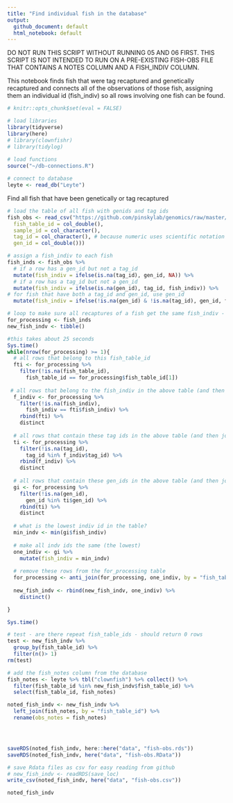 ```yaml
---
title: "Find individual fish in the database"
output: 
  github_document: default
  html_notebook: default
---
```

DO NOT RUN THIS SCRIPT WITHOUT RUNNING 05 AND 06 FIRST.  THIS SCRIPT IS NOT INTENDED TO RUN ON A PRE-EXISTING FISH-OBS FILE THAT CONTAINS A NOTES COLUMN AND A FISH_INDIV COLUMN.

This notebook finds fish that were tag recaptured and genetically recaptured and connects all of the observations of those fish, assigning them an individual id (fish_indiv) so all rows involving one fish can be found.

```r
# knitr::opts_chunk$set(eval = FALSE)

# load libraries
library(tidyverse)
library(here)
# library(clownfishr)
# library(tidylog)
 
# load functions
source("~/db-connections.R")

# connect to database
leyte <- read_db("Leyte")
```

Find all fish that have been genetically or tag recaptured
```r
# load the table of all fish with genids and tag ids
fish_obs <- read_csv("https://github.com/pinskylab/genomics/raw/master/data/fish-obs.csv", col_types = cols(
  fish_table_id = col_double(),
  sample_id = col_character(),
  tag_id = col_character(), # because numeric uses scientific notation and loses the end numbers
  gen_id = col_double()))

# assign a fish_indiv to each fish
fish_inds <- fish_obs %>% 
  # if a row has a gen_id but not a tag_id
  mutate(fish_indiv = ifelse(is.na(tag_id), gen_id, NA)) %>% 
  # if a row has a tag_id but not a gen_id
  mutate(fish_indiv = ifelse(is.na(gen_id), tag_id, fish_indiv)) %>% 
# for fish that have both a tag_id and gen_id, use gen_id
  mutate(fish_indiv = ifelse(!is.na(gen_id) & !is.na(tag_id), gen_id, fish_indiv))

# loop to make sure all recaptures of a fish get the same fish_indiv - takes about a minute
for_processing <- fish_inds
new_fish_indv <- tibble()

#this takes about 25 seconds
Sys.time()
while(nrow(for_processing) >= 1){
  # all rows that belong to this fish_table_id
  fti <- for_processing %>% 
    filter(!is.na(fish_table_id), 
      fish_table_id == for_processing$fish_table_id[1])
  
 # all rows that belong to the fish_indiv in the above table (and then join the above table)
  f_indiv <- for_processing %>% 
    filter(!is.na(fish_indiv), 
      fish_indiv == fti$fish_indiv) %>% 
    rbind(fti) %>% 
    distinct
  
  # all rows that contain these tag ids in the above table (and then join the above table)
  ti <- for_processing %>% 
    filter(!is.na(tag_id),
      tag_id %in% f_indiv$tag_id) %>% 
    rbind(f_indiv) %>% 
    distinct
  
  # all rows that contain these gen_ids in the above table (and then join the above table)
  gi <- for_processing %>% 
    filter(!is.na(gen_id), 
      gen_id %in% ti$gen_id) %>% 
    rbind(ti) %>% 
    distinct
  
  # what is the lowest indiv id in the table?
  min_indv <- min(gi$fish_indiv)
  
  # make all indv ids the same (the lowest)
  one_indiv <- gi %>% 
    mutate(fish_indiv = min_indv)
  
  # remove these rows from the for_processing table
  for_processing <- anti_join(for_processing, one_indiv, by = "fish_table_id")
  
  new_fish_indv <- rbind(new_fish_indv, one_indiv) %>% 
    distinct()

}

Sys.time()

# test - are there repeat fish_table_ids - should return 0 rows
test <- new_fish_indv %>% 
  group_by(fish_table_id) %>% 
  filter(n()> 1)
rm(test)

# add the fish_notes column from the database
fish_notes <- leyte %>% tbl("clownfish") %>% collect() %>% 
  filter(fish_table_id %in% new_fish_indv$fish_table_id) %>% 
  select(fish_table_id, fish_notes)

noted_fish_indv <- new_fish_indv %>% 
  left_join(fish_notes, by = "fish_table_id") %>% 
  rename(obs_notes = fish_notes)




saveRDS(noted_fish_indv, here::here("data", "fish-obs.rds"))
saveRDS(noted_fish_indv, here("data", "fish-obs.RData"))

# save Rdata files as csv for easy reading from github
# new_fish_indv <- readRDS(save_loc)
write_csv(noted_fish_indv, here("data", "fish-obs.csv"))

noted_fish_indv
```


